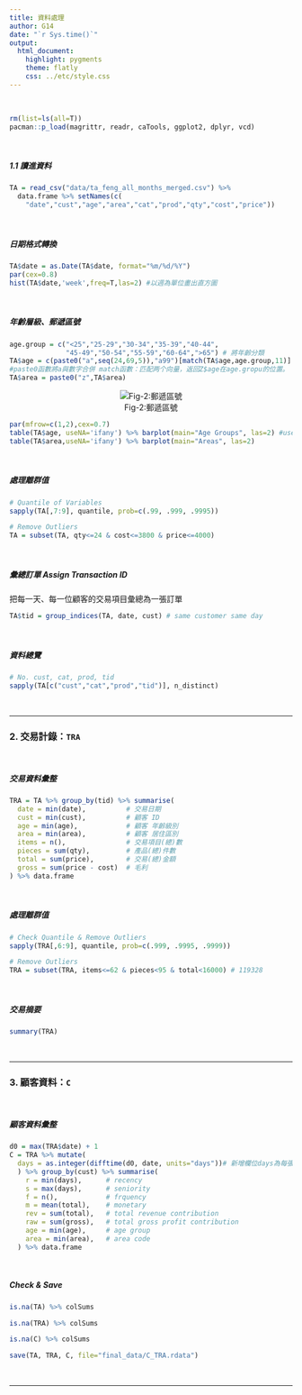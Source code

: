 ```yaml
---
title: 資料處理
author: G14
date: "`r Sys.time()`"
output:
  html_document:
    highlight: pygments
    theme: flatly
    css: ../etc/style.css
---
```

<br>

```r
rm(list=ls(all=T))
pacman::p_load(magrittr, readr, caTools, ggplot2, dplyr, vcd)
```
<br>

##### 1.1 讀進資料
```r
TA = read_csv("data/ta_feng_all_months_merged.csv") %>% 
  data.frame %>% setNames(c(
    "date","cust","age","area","cat","prod","qty","cost","price"))
```
<br>


##### 日期格式轉換
```r
TA$date = as.Date(TA$date, format="%m/%d/%Y")
par(cex=0.8)
hist(TA$date,'week',freq=T,las=2) #以週為單位畫出直方圖
```
<br>

##### 年齡層級、郵遞區號
```r
age.group = c("<25","25-29","30-34","35-39","40-44",
              "45-49","50-54","55-59","60-64",">65") # 將年齡分類
TA$age = c(paste0("a",seq(24,69,5)),"a99")[match(TA$age,age.group,11)] # seq函數將年齡24-69歲以5歲間隔產生 
#paste0函數將a與數字合併 match函數：匹配两个向量，返回Z$age在age.gropu的位置。
TA$area = paste0("z",TA$area)
```
<center>
![Fig-2:郵遞區號](fig/zipcode.png)
</center>
```r
par(mfrow=c(1,2),cex=0.7)
table(TA$age, useNA='ifany') %>% barplot(main="Age Groups", las=2) #useNa = >將NA視為有效類別
table(TA$area,useNA='ifany') %>% barplot(main="Areas", las=2)
```
<br>

##### 處理離群值
```r
# Quantile of Variables
sapply(TA[,7:9], quantile, prob=c(.99, .999, .9995))
```

```r
# Remove Outliers
TA = subset(TA, qty<=24 & cost<=3800 & price<=4000) 
```
<br>

##### 彙總訂單 Assign Transaction ID
把每一天、每一位顧客的交易項目彙總為一張訂單
```r
TA$tid = group_indices(TA, date, cust) # same customer same day
```
<br>

##### 資料總覽
```r
# No. cust, cat, prod, tid
sapply(TA[c("cust","cat","prod","tid")], n_distinct)
```
<br><hr>

### 2. 交易計錄：`TRA`
<br>

##### 交易資料彙整
```r
TRA = TA %>% group_by(tid) %>% summarise(
  date = min(date),          # 交易日期  
  cust = min(cust),          # 顧客 ID
  age = min(age),            # 顧客 年齡級別
  area = min(area),          # 顧客 居住區別
  items = n(),               # 交易項目(總)數
  pieces = sum(qty),         # 產品(總)件數
  total = sum(price),        # 交易(總)金額
  gross = sum(price - cost)  # 毛利
) %>% data.frame
```
<br>

##### 處理離群值
```r
# Check Quantile & Remove Outliers
sapply(TRA[,6:9], quantile, prob=c(.999, .9995, .9999))
```

```r
# Remove Outliers
TRA = subset(TRA, items<=62 & pieces<95 & total<16000) # 119328
```
<br>

##### 交易摘要
```r
summary(TRA)    
```
<br><hr>

### 3. 顧客資料：`C`
<br>

##### 顧客資料彙整
```r
d0 = max(TRA$date) + 1
C = TRA %>% mutate(
  days = as.integer(difftime(d0, date, units="days"))# 新增欄位days為每張訂單的交易日期和資料的最後一天差幾天
  ) %>% group_by(cust) %>% summarise(
    r = min(days),      # recency
    s = max(days),      # seniority
    f = n(),            # frquency
    m = mean(total),    # monetary
    rev = sum(total),   # total revenue contribution
    raw = sum(gross),   # total gross profit contribution
    age = min(age),     # age group
    area = min(area),   # area code
  ) %>% data.frame      
```
<br>

##### Check & Save
```r
is.na(TA) %>% colSums
```

```r
is.na(TRA) %>% colSums
```

```r
is.na(C) %>% colSums
```

```r
save(TA, TRA, C, file="final_data/C_TRA.rdata")
```

<br><hr>